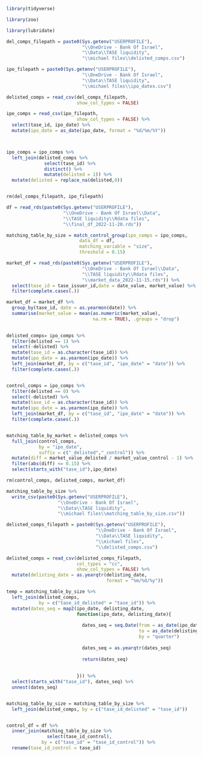 
```r

library(tidyverse)

library(zoo)

library(lubridate)

```


```r

del_comps_filepath = paste0(Sys.getenv("USERPROFILE"),
                            "\\OneDrive - Bank Of Israel",
                            "\\Data\\TASE liquidity",
                            "\\michael files\\delisted_comps.csv")

ipo_filepath = paste0(Sys.getenv("USERPROFILE"),
                            "\\OneDrive - Bank Of Israel",
                            "\\Data\\TASE liquidity",
                            "\\michael files\\ipo_dates.csv")

delisted_comps = read_csv(del_comps_filepath,
                          show_col_types = FALSE)

ipo_comps = read_csv(ipo_filepath,
                          show_col_types = FALSE) %>% 
  select(tase_id, ipo_date) %>% 
  mutate(ipo_date = as_date(ipo_date, format = "%d/%m/%Y"))



ipo_comps = ipo_comps %>% 
  left_join(delisted_comps %>% 
              select(tase_id) %>% 
              distinct() %>% 
              mutate(delisted = 1)) %>% 
  mutate(delisted = replace_na(delisted,0))


rm(del_comps_filepath, ipo_filepath)

```



```r

df = read_rds(paste0(Sys.getenv("USERPROFILE"),
                     "\\OneDrive - Bank Of Israel\\Data",
                     "\\TASE liquidity\\Rdata files",
                     "\\final_df_2022-11-20.rds"))

matching_table_by_size = match_control_group(ipo_comps = ipo_comps,
                           data_df = df,
                           matching_variable = "size",
                           threshold = 0.15)

```


```r

market_df = read_rds(paste0(Sys.getenv("USERPROFILE"),
                            "\\OneDrive - Bank Of Israel\\Data",
                            "\\TASE liquidity\\Rdata files",
                            "\\market_data_2022-11-15.rds")) %>% 
  select(tase_id = tase_issuer_id,date = date_value, market_value) %>% 
  filter(complete.cases(.))

market_df = market_df %>% 
  group_by(tase_id, date = as.yearmon(date)) %>% 
  summarise(market_value = mean(as.numeric(market_value),
                                na.rm = TRUE), .groups = "drop")
  

delisted_comps= ipo_comps %>%
  filter(delisted == 1) %>% 
  select(-delisted) %>% 
  mutate(tase_id = as.character(tase_id)) %>% 
  mutate(ipo_date = as.yearmon(ipo_date)) %>% 
  left_join(market_df, by = c("tase_id", "ipo_date" = "date")) %>% 
  filter(complete.cases(.))


control_comps = ipo_comps %>%
  filter(delisted == 0) %>% 
  select(-delisted) %>% 
  mutate(tase_id = as.character(tase_id)) %>% 
  mutate(ipo_date = as.yearmon(ipo_date)) %>% 
  left_join(market_df, by = c("tase_id", "ipo_date" = "date")) %>% 
  filter(complete.cases(.))


matching_table_by_market = delisted_comps %>% 
  full_join(control_comps,
            by = "ipo_date",
            suffix = c("_delisted","_control")) %>% 
  mutate(diff = market_value_delisted / market_value_control - 1) %>% 
  filter(abs(diff) <= 0.15) %>%
  select(starts_with("tase_id"),ipo_date)

rm(control_comps, delisted_comps, market_df)

```



```r

matching_table_by_size %>% 
  write_csv(paste0(Sys.getenv("USERPROFILE"),
                   "\\OneDrive - Bank Of Israel",
                   "\\Data\\TASE liquidity",
                   "\\michael files\\matching_table_by_size.csv"))


```

```r

delisted_comps_filepath = paste0(Sys.getenv("USERPROFILE"),
                                 "\\OneDrive - Bank Of Israel",
                                 "\\Data\\TASE liquidity",
                                 "\\michael files",
                                 "\\delisted_comps.csv")

delisted_comps = read_csv(delisted_comps_filepath,
                          col_types = "cc",
                          show_col_types = FALSE) %>% 
  mutate(delisting_date = as.yearqtr(delisting_date,
                                     format = "%m/%d/%y"))

temp = matching_table_by_size %>% 
  left_join(delisted_comps,
            by = c("tase_id_delisted" = "tase_id")) %>% 
  mutate(dates_seq = map2(ipo_date, delisting_date,
                          function(ipo_date, delisting_date){
                            
                            dates_seq = seq.Date(from = as_date(ipo_date),
                                                 to = as_date(delisting_date),
                                                 by = "quarter")
                            
                            dates_seq = as.yearqtr(dates_seq)
                            
                            return(dates_seq)
   
                            
                          })) %>% 
  select(starts_with("tase_id"), dates_seq) %>% 
  unnest(dates_seq)


matching_table_by_size = matching_table_by_size %>% 
  left_join(delisted_comps, by = c("tase_id_delisted" = "tase_id"))


control_df = df %>% 
  inner_join(matching_table_by_size %>% 
               select(tase_id_control),
             by = c("tase_id" = "tase_id_control")) %>% 
  rename(tase_id_control = tase_id)


```

